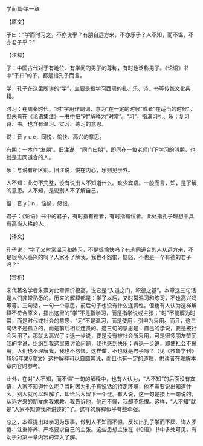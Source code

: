 

学而篇·第一章

【原文】

子曰：“学而时习之，不亦说乎？有朋自远方来，不亦乐乎？人不知，而不愠，不亦君子乎？”

【注释】

子：中国古代对于有地位、有学问的男子的尊称，有时也泛称男子。《论语》书中“子曰”的子，都是指孔子而言。

学：孔子在这里所讲的“学”，主要是指学习西周的礼、乐、诗、书等传统文化典籍。

时习：在周秦时代，“时”字用作副词，意为“在一定的时候”或者“在适当的时候”。但朱熹在《论语集注》一书中把“时”解释为“时常”。“习”，指演习礼、乐；复习诗、书。也含有温习、实习、练习的意思。

说：音ｙｕè，同悦，愉快、高兴的意思。

有朋：一本作“友朋”。旧注说，“同门曰朋”，即同在一位老师门下学习的叫朋，也就是志同道合的人。

乐：与说有所区别。旧注说，悦在内心，乐则见于外。

人不知：此句不完整，没有说出人不知道什么。缺少宾语。一般而言，知，是了解的意思。人不知，是说别人不了解自己。

愠：音ｙùｎ，恼怒，怨恨。

君子：《论语》书中的君子，有时指有德者，有时指有位者。此处指孔子理想中具有高尚人格的人。

【译文】

孔子说：“学了又时常温习和练习，不是很愉快吗？有志同道合的人从远方来，不是很令人高兴的吗？人家不了解我，我也不怨恨、恼怒，不也是一个有德的君子吗？”

【赏析】

宋代著名学者朱熹对此章评价极高，说它是“入道之门，积德之基”。本章这三句话是人们非常熟悉的。历来的解释都是：学了以后，又时常温习和练习，不也高兴吗等等。三句话，一句一个意思，前后句子也没有什么连贯性。但也有人认为这样解释不符合原义，指出这里的“学”不是指学习，而是指学说或主张；“时”不能解为时常，而是时代或社会的意思，“习”不是温习，而是使用，引申为采用。而且，这三句话不是孤立的，而是前后相互连贯的。这三句的意思是：自己的学说，要是被社会采用了，那就太高兴了；退一步说，要是没有被社会所采用，可是很多朋友赞同我的学说，纷纷到我这里来讨论问题，我也感到快乐；再退一步说，即使社会不采用，人们也不理解我，我也不怨恨，这样做，不也就是君子吗？（见《齐鲁学刊》1986年第6期文）这种解释可以自圆其说，而且也有一定的道理，供读者在理解本章内容时参考。

此外，在对“人不知，而不愠”一句的解释中，也有人认为，“人不知”的后面没有宾语，人家不知道什么呢？当时因为孔子有说话的特定环境，他不需要说出知道什么，别人就可以理解了，却给后人留下一个谜。有人说，这一句是接上一句说的，从远方来的朋友向我求教，我告诉他，他还不懂，我却不怨恨。这样，“人不知”就是“人家不知道我所讲述的”了。这样的解释似乎有些牵强。

总之，本章提出以学习为乐事，做到人不知而不愠，反映出孔子学而不厌、诲人不倦、注重修养、严格要求自己的主张。这些思想主张在《论语》书中多处可见，有助于对第一章内容的深入了解。

